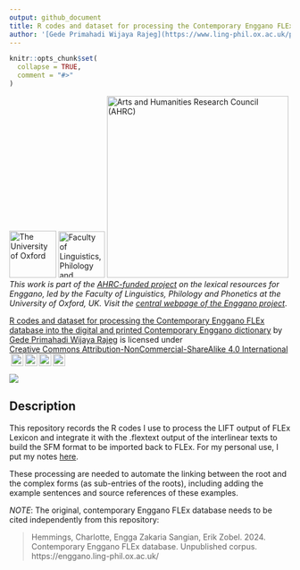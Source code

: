 ```yaml
---
output: github_document
title: R codes and dataset for processing the Contemporary Enggano FLEx database into the digital and printed Contemporary Enggano dictionary
author: '[Gede Primahadi Wijaya Rajeg](https://www.ling-phil.ox.ac.uk/people/gede-rajeg) <a itemprop="sameAs" content="https://orcid.org/0000-0002-2047-8621" href="https://orcid.org/0000-0002-2047-8621" target="orcid.widget" rel="noopener noreferrer" style="vertical-align:top;"><img src="https://orcid.org/sites/default/files/images/orcid_16x16.png" style="width:1em;margin-right:.5em;" alt="ORCID iD icon"></a><br>University of Oxford, UK & Universitas Udayana, Indonesia'
---
```


<!-- README.md is generated from README.Rmd. Please edit that file -->

```r
knitr::opts_chunk$set(
  collapse = TRUE,
  comment = "#>"
)
```


<!-- badges: start -->
[![The University of Oxford](file-oxweb-logo.gif){width="84"}](https://www.ox.ac.uk/) [![Faculty of Linguistics, Philology and Phonetics, the University of Oxford](file-lingphil.png){width="83"}](https://www.ling-phil.ox.ac.uk/) [![Arts and Humanities Research Council (AHRC)](file-ahrc.png){width="325"}](https://www.ukri.org/councils/ahrc/) </br>*This work is part of the [AHRC-funded project](https://app.dimensions.ai/details/grant/grant.12915105) on the lexical resources for Enggano, led by the Faculty of Linguistics, Philology and Phonetics at the University of Oxford, UK. Visit the [central webpage of the Enggano project](https://enggano.ling-phil.ox.ac.uk/)*.
<p xmlns:cc="http://creativecommons.org/ns#" xmlns:dct="http://purl.org/dc/terms/"><a property="dct:title" rel="cc:attributionURL" href="https://github.com/engganolang/eno-flex">R codes and dataset for processing the Contemporary Enggano FLEx database into the digital and printed Contemporary Enggano dictionary</a> by <a rel="cc:attributionURL dct:creator" property="cc:attributionName" href="https://orcid.org/0000-0002-2047-8621">Gede Primahadi Wijaya Rajeg</a> is licensed under <a href="https://creativecommons.org/licenses/by-nc-sa/4.0/?ref=chooser-v1" target="_blank" rel="license noopener noreferrer" style="display:inline-block;">Creative Commons Attribution-NonCommercial-ShareAlike 4.0 International<img style="height:22px!important;margin-left:3px;vertical-align:text-bottom;" src="https://mirrors.creativecommons.org/presskit/icons/cc.svg?ref=chooser-v1" alt=""><img style="height:22px!important;margin-left:3px;vertical-align:text-bottom;" src="https://mirrors.creativecommons.org/presskit/icons/by.svg?ref=chooser-v1" alt=""><img style="height:22px!important;margin-left:3px;vertical-align:text-bottom;" src="https://mirrors.creativecommons.org/presskit/icons/nc.svg?ref=chooser-v1" alt=""><img style="height:22px!important;margin-left:3px;vertical-align:text-bottom;" src="https://mirrors.creativecommons.org/presskit/icons/sa.svg?ref=chooser-v1" alt=""></a></p>[![](https://img.shields.io/badge/doi-10.17605/OSF.IO/4BHMU-lightblue.svg)](https://doi.org/10.17605/OSF.IO/4BHMU)
<!-- badges: end -->

## Description

This repository records the R codes I use to process the LIFT output of FLEx Lexicon and integrate it with the .flextext output of the interlinear texts to build the SFM format to be imported back to FLEx. For my personal use, I put my notes [here](https://github.com/engganolang/eno-flex/blob/main/contemporary-enggano-interlinear-text/README.md).

These processing are needed to automate the linking between the root and the complex forms (as sub-entries of the roots), including adding the example sentences and source references of these examples.

*NOTE*: The original, contemporary Enggano FLEx database needs to be cited independently from this repository:

> Hemmings, Charlotte, Engga Zakaria Sangian, Erik Zobel. 2024. Contemporary Enggano FLEx database. Unpublished corpus. https://enggano.ling-phil.ox.ac.uk/
